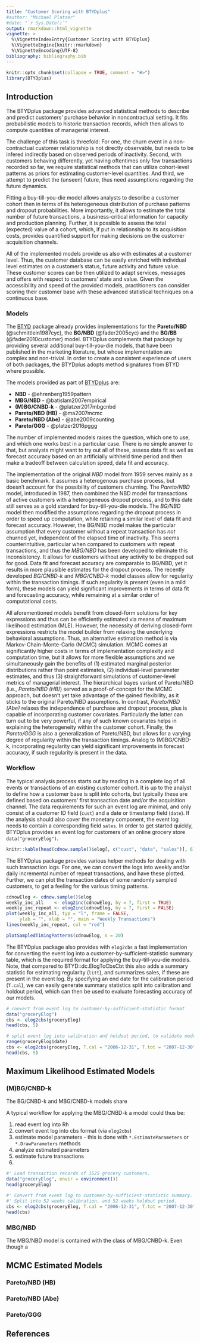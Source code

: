 ```yaml
---
title: "Customer Scoring with BTYDplus"
#author: "Michael Platzer"
#date: "`r Sys.Date()`"
output: rmarkdown::html_vignette
vignette: >
  %\VignetteIndexEntry{Customer Scoring with BTYDplus}
  %\VignetteEngine{knitr::rmarkdown}
  %\VignetteEncoding{UTF-8}
bibliography: bibliography.bib
---
```


```r
knitr::opts_chunk$set(collapse = TRUE, comment = "#>")
library(BTYDplus)
```


## Introduction

The BTYDplus package provides advanced statistical methods to describe and predict customers' purchase behavior in noncontractual setting. It fits probabilistic models to historic transaction records, which then allows to compute quantities of managerial interest.

The challenge of this task is threefold: For one, the churn event in a non-contractual customer relationship is not directly observable, but needs to be infered indirectly based on observed periods of inactivity. Second, with customers behaving differently, yet having oftentimes only few transactions recorded so far, we require statistical methods that can utilize cohort-level patterns as priors for estimating customer-level quantities. And third, we attempt to predict the (unseen) future, thus need assumptions regarding the future dynamics.

Fitting a buy-till-you-die model allows analysts to describe a customer cohort then in terms of its heterogeneous distribution of purchase patterns and dropout probabilities. More importantly, it allows to estimate the total number of future transactions, a business-critical information for capacity and production planning. Further, it is possible to assess the total (expected) value of a cohort, which, if put in relationship to its acquisition costs, provides quantified support for making decisions on the customer acquisition channels.

All of the implemented models provide us also with estimates at a customer level. Thus, the customer database can be easily enriched with individual level estimates on a customer's status, future activity and future value. These customer scores can be then utilized to adapt services, messages and offers with respect to customers' state and value. Given the accessibility and speed of the provided models, practitioners can consider scoring their customer base with these advanced statistical techniques on a continuous base.

### Models

The [BTYD](https://cran.r-project.org/package=BTYD) package already provides implementations for the **Pareto/NBD** (@schmittlein1987cyc), the **BG/NBD** (@fader2005cyc) and the **BG/BB** (@fader2010customer) model. BTYDplus complements that package by providing several additional buy-till-you-die models, that have been published in the marketing literature, but whose implementation are complex and non-trivial. In order to create a consistent experience of users of both packages, the BTYDplus adopts method signatures from BTYD where possible.

The models provided as part of [BTYDplus](https://github.com/mplatzer/BTYDplus#readme) are:

* **NBD** - @ehrenberg1959pattern
* **MBG/NBD** - @batislam2007empirical
* **(M)BG/CNBD-k** - @platzer2017mbgcnbd
* **Pareto/NBD (HB)** - @ma2007mcmc
* **Pareto/NBD (Abe)** - @abe2009counting
* **Pareto/GGG** - @platzer2016pggg

The number of implemented models raises the question, which one to use, and which one works best in a particular case. There is no simple answer to that, but analysts might want to try out all of these, assess data fit as well as forecast accuracy based on an artificially withheld time period and then make a tradeoff between calculation speed, data fit and accuracy.

The implementation of the original *NBD* model from 1959 serves mainly as a basic benchmark. It assumes a heterogenous purchase process, but doesn't account for the possibility of customers churning. The *Pareto/NBD* model, introduced in 1987, then combined the NBD model for transactions of active customers with a heterogeneuos dropout process, and to this date still serves as a gold standard for buy-till-you-die models. The *BG/NBD* model then modified the assumptions regarding the dropout process in order to speed up computation, while retaining a similar level of data fit and forecast accuracy. However, the BG/NBD model makes the particular assumption that every customer without a repeat transaction has *not* churned yet, independent of the elapsed time of inactivity. This seems counterintuitive, particular when compared to customers with repeat transactions, and thus the *MBG/NBD* has been developed to eliminate this inconsistency. It allows for customers without any activity to be dropped out for good. Data fit and forecast accuracy are comparable to BG/NBD, yet it results in more plausible estimates for the dropout process. The recently developed *BG/CNBD-k* and *MBG/CNBD-k* model classes allow for regularity within the transaction timings. If such regularity is present (even in a mild form), these models can yield significant improvements in terms of data fit and forecasting accuracy, while remaining at a similar order of computational costs.

All aforementioned models benefit from closed-form solutions for key expressions and thus can be efficiently estimated via means of maximum likelihood estimation (MLE). However, the necessity of deriving closed-form expressions restricts the model builder from relaxing the underlying behavioral assumptions. Thus, an alternative estimation method is via Markov-Chain-Monte-Carlo (MCMC) simulation. MCMC comes at significantly higher costs in terms of implementation complexity and computation time, but it allows for more flexible assumptions and we simultaneously gain the benefits of (1) estimated marginal posterior distributions rather than point estimates, (2) individual-level parameter estimates, and thus (3) straightforward simulations of customer-level metrics of managerial interest. The hierarchical bayes variant of Pareto/NBD (i.e., *Pareto/NBD (HB)*) served as a proof-of-concept for the MCMC approach, but doesn't yet take advantage of the gained flexibility, as it sticks to the original Pareto/NBD assumptions. In contrast, *Pareto/NBD (Abe)* relaxes the independence of purchase and dropout process, plus is capable of incorporating customer covariates. Particularly the latter can turn out to be very powerful, if any of such known covariates helps in explaining the heterogeneity within the customer cohort. Finally, the *Pareto/GGG* is also a generalization of Pareto/NBD, but allows for a varying degree of regularity within the transaction timings. Analog to (M)BG/CNBD-k, incorporating regularity can yield significant improvements in forecast accuracy, if such regularity is present in the data.

### Workflow

The typical analysis process starts out by reading in a complete log of all events or transactions of an existing customer cohort. It is up to the analyst to define how a customer base is split into cohorts, but typically these are defined based on customers' first transaction date and/or the acquisition channel. The data requirements for such an event log are minimal, and only consist of a customer ID field (`cust`) and a date or timestamp field (`date`). If the analysis should also cover the monetary component, the event log needs to contain a corresponding field `sales`. In order to get started quickly, BTYDplus provides an event log for customers of an online grocery store `data("groceryElog")`.

```r
knitr::kable(head(cdnow.sample()$elog[, c("cust", "date", "sales")], 6), caption = "CDNow Event Log")
```

The BTYDplus package provides various helper methods for dealing with such transaction logs. For one, we can convert the logs into weekly and/or daily incremental number of repeat transactions, and have these plotted. Further, we can plot the transaction dates of some randomly sampled customers, to get a feeling for the various timing patterns.

```r
cdnowElog <- cdnow.sample()$elog
weekly_inc_all    <- elog2inc(cdnowElog, by = 7, first = TRUE)
weekly_inc_repeat <- elog2inc(cdnowElog, by = 7, first = FALSE)
plot(weekly_inc_all, typ = "l", frame = FALSE,
     ylab = "", xlab = "", main = "Weekly Transactions")
lines(weekly_inc_repeat, col = "red")

plotSampledTimingPatterns(cdnowElog, n = 20)
```

The BTYDplus package also provides with `elog2cbs` a fast implementation for converting the event log into a customer-by-sufficient-statistic summary table, which is the required format for applying the buy-till-you-die models. Note, that compared to BTYD::dc.ElogToCbsCbt this also adds a summary statistic for estimating regularity (`litt`), and summarizes sales, if these are present in the event log. By specifying an end date for the calibration period (`T.cal`), we can easily generate summary statistics split into calibration and holdout period, which can then be used to evaluate forecasting accuracy of our models.

```r
# convert from event log to customer-by-sufficient-statistic format
data("groceryElog")
cbs <- elog2cbs(groceryElog)
head(cbs, 5)
```

```r
# split event log into calibration and holdout period, to validate model performance
range(groceryElog$date)
cbs <- elog2cbs(groceryElog, T.cal = "2006-12-31", T.tot = "2007-12-30")
head(cbs, 5)
```

## Maximum Likelihood Estimated Models

### (M)BG/CNBD-k

The BG/CNBD-k and MBG/CNBD-k models share 

A typical workflow for applying the MBG/CNBD-k a model could thus be:

1. read event log into Rh
2. convert event log into cbs format (via `elog2cbs`)
3. estimate model parameters - this is done with `*.EstimateParameters` or `*.DrawParameters` methods
4. analyze estimated parameters
5. estimate future transactions
6. 


```r
#' Load transaction records of 1525 grocery customers.
data("groceryElog", envir = environment())
head(groceryElog)

#' Convert from event log to customer-by-sufficient-statistic summary.
#' Split into 52 weeks calibration, and 52 weeks holdout period.
cbs <- elog2cbs(groceryElog, T.cal = "2006-12-31", T.tot = "2007-12-30")
head(cbs)
```

### MBG/NBD

The MBG/NBD model is contained with the class of MBG/CNBD-k. Even though a 


## MCMC Estimated Models

### Pareto/NBD (HB)

### Pareto/NBD (Abe)

### Pareto/GGG

## References
